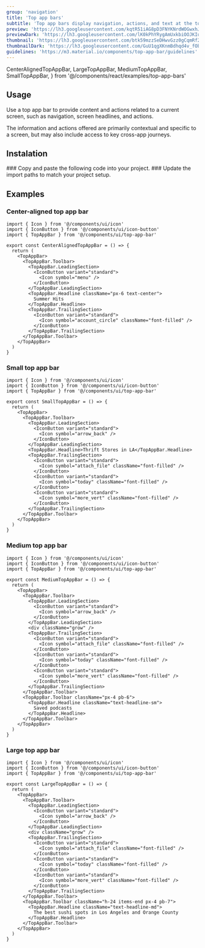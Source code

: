 ```yaml
---
group: 'navigation'
title: 'Top app bars'
subtitle: 'Top app bars display navigation, actions, and text at the top of a screen'
preview: 'https://lh3.googleusercontent.com/kqtR51iAG8pD3FNYKNrdWOGwxhJfBpESsrBdrXm6GZkFUsgHh_p2zvaXlWImzZUw12ojylXavmfWv6k8sEuQ42hb3Mmtzj8M1QW3u67jRKDT1WMteg=s0'
previewDark: 'https://lh3.googleusercontent.com/lK0kPhYRygAmUxkbiOOJKIuzaAsXbxONPo13nE4wzaBGsNHcMDD237jdgPFQ68iToQl5TEmw0Of4tfc6cTmSGmVZ7JWNhw1-QgzFsxkaN5HHtbo_XRE=s0'
thumbnail: 'https://lh3.googleusercontent.com/btk59mzzSeDHwvGzz0gCqmRf2mDrRdZJ21EibjjuMzWzEC4mMKp9pTTYd42HIVjQhsx6J4-SYw8Gq2cQy3meVFoSpNoiRSEsJlHBAZmyJDLHaq6mFjo=w2400'
thumbnailDark: 'https://lh3.googleusercontent.com/GuU1qgXKnmBdhqd4v_fObCdAgd7VkmfSqRw-TvPlXJR1sHFH5-tGOaeTRLiOTwK7ZAMVIDX0Zdlh0wyUNMFb-evuqvEIc6069But16ZtCqnJf5BG1D3a=w2400'
guidelines: 'https://m3.material.io/components/top-app-bar/guidelines'
---
```


  CenterAlignedTopAppBar,
  LargeTopAppBar,
  MediumTopAppBar,
  SmallTopAppBar,
} from '@/components/react/examples/top-app-bars'


## Usage

Use a top app bar to provide content and actions related to a current screen, such as navigation, screen headlines, and actions.

The information and actions offered are primarily contextual and specific to a screen, but may also include access to key cross-app journeys.

## Instalation

<Steps>

<Step>
  ### Copy and paste the following code into your project.
  <ComponentSource name="top-app-bar" />
</Step>

<Step>
### Update the import paths to match your project setup.

</Step>

</Steps>

## Examples

### Center-aligned top app bar

<ComponentContainer>
  <CenterAlignedTopAppBar slot='preview'/>

```tsx
import { Icon } from '@/components/ui/icon'
import { IconButton } from '@/components/ui/icon-button'
import { TopAppBar } from '@/components/ui/top-app-bar'

export const CenterAlignedTopAppBar = () => {
  return (
    <TopAppBar>
      <TopAppBar.Toolbar>
        <TopAppBar.LeadingSection>
          <IconButton variant="standard">
            <Icon symbol="menu" />
          </IconButton>
        </TopAppBar.LeadingSection>
        <TopAppBar.Headline className="px-6 text-center">
          Summer Hits
        </TopAppBar.Headline>
        <TopAppBar.TrailingSection>
          <IconButton variant="standard">
            <Icon symbol="account_circle" className="font-filled" />
          </IconButton>
        </TopAppBar.TrailingSection>
      </TopAppBar.Toolbar>
    </TopAppBar>
  )
}
```

</ComponentContainer>

### Small top app bar

<ComponentContainer>
  <SmallTopAppBar slot='preview'/>

```tsx
import { Icon } from '@/components/ui/icon'
import { IconButton } from '@/components/ui/icon-button'
import { TopAppBar } from '@/components/ui/top-app-bar'

export const SmallTopAppBar = () => {
  return (
    <TopAppBar>
      <TopAppBar.Toolbar>
        <TopAppBar.LeadingSection>
          <IconButton variant="standard">
            <Icon symbol="arrow_back" />
          </IconButton>
        </TopAppBar.LeadingSection>
        <TopAppBar.Headline>Thrift Stores in LA</TopAppBar.Headline>
        <TopAppBar.TrailingSection>
          <IconButton variant="standard">
            <Icon symbol="attach_file" className="font-filled" />
          </IconButton>
          <IconButton variant="standard">
            <Icon symbol="today" className="font-filled" />
          </IconButton>
          <IconButton variant="standard">
            <Icon symbol="more_vert" className="font-filled" />
          </IconButton>
        </TopAppBar.TrailingSection>
      </TopAppBar.Toolbar>
    </TopAppBar>
  )
}
```

</ComponentContainer>

### Medium top app bar

<ComponentContainer>
  <MediumTopAppBar slot='preview'/>

```tsx
import { Icon } from '@/components/ui/icon'
import { IconButton } from '@/components/ui/icon-button'
import { TopAppBar } from '@/components/ui/top-app-bar'

export const MediumTopAppBar = () => {
  return (
    <TopAppBar>
      <TopAppBar.Toolbar>
        <TopAppBar.LeadingSection>
          <IconButton variant="standard">
            <Icon symbol="arrow_back" />
          </IconButton>
        </TopAppBar.LeadingSection>
        <div className="grow" />
        <TopAppBar.TrailingSection>
          <IconButton variant="standard">
            <Icon symbol="attach_file" className="font-filled" />
          </IconButton>
          <IconButton variant="standard">
            <Icon symbol="today" className="font-filled" />
          </IconButton>
          <IconButton variant="standard">
            <Icon symbol="more_vert" className="font-filled" />
          </IconButton>
        </TopAppBar.TrailingSection>
      </TopAppBar.Toolbar>
      <TopAppBar.Toolbar className="px-4 pb-6">
        <TopAppBar.Headline className="text-headline-sm">
          Saved podcasts
        </TopAppBar.Headline>
      </TopAppBar.Toolbar>
    </TopAppBar>
  )
}
```

</ComponentContainer>

### Large top app bar

<ComponentContainer>
  <LargeTopAppBar slot='preview'/>

```tsx
import { Icon } from '@/components/ui/icon'
import { IconButton } from '@/components/ui/icon-button'
import { TopAppBar } from '@/components/ui/top-app-bar'

export const LargeTopAppBar = () => {
  return (
    <TopAppBar>
      <TopAppBar.Toolbar>
        <TopAppBar.LeadingSection>
          <IconButton variant="standard">
            <Icon symbol="arrow_back" />
          </IconButton>
        </TopAppBar.LeadingSection>
        <div className="grow" />
        <TopAppBar.TrailingSection>
          <IconButton variant="standard">
            <Icon symbol="attach_file" className="font-filled" />
          </IconButton>
          <IconButton variant="standard">
            <Icon symbol="today" className="font-filled" />
          </IconButton>
          <IconButton variant="standard">
            <Icon symbol="more_vert" className="font-filled" />
          </IconButton>
        </TopAppBar.TrailingSection>
      </TopAppBar.Toolbar>
      <TopAppBar.Toolbar className="h-24 items-end px-4 pb-7">
        <TopAppBar.Headline className="text-headline-md">
          The best sushi spots in Los Angeles and Orange County
        </TopAppBar.Headline>
      </TopAppBar.Toolbar>
    </TopAppBar>
  )
}
```

</ComponentContainer>
